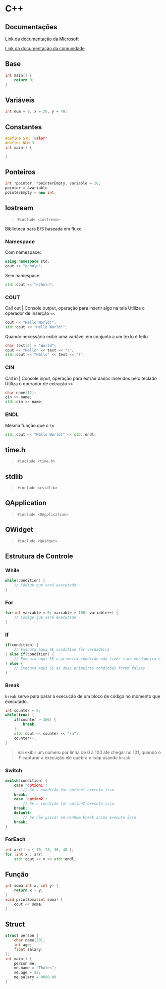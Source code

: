 # C++
## Documentações

[Link da documentação da Microsoft](https://learn.microsoft.com/en-us/cpp/standard-library/cpp-standard-library-header-files?view=msvc-170)

[Link da documentação da comunidade](https://en.cppreference.com/w/)

## Base
```cpp
int main() {
    return 0;
}
```
## Variáveis
```cpp
int num = 0, x = 20, y = 40;
```
## Constantes
```cpp
#define STR 'valor'
#define NUM 3
int main() {

}
```
## Ponteiros
```cpp
int *pointer, *pointerEmpty, variable = 10;
pointer = &variable
pointerEmpty = new int;
```
## Iostream
> `#include <iostream>`

Biblioteca para E/S baseada em fluxo
### Namespace
Com namespace:
```cpp
using namespace std;
cout << "echo\n";
```
Sem namespace:
```cpp
std::cout << "echo\n";
```
### COUT
Call out | Console output, operação para inserir algo na tela
Utiliza o operador de inserção `<<`
```cpp
cout << "Hello World!";
std::cout << "Hello World!";
```
Quando necessário exibir uma variável em conjunto a um texto é feito
```cpp
char text[5] = "World";
cout << "Hello" << text << "!";
std::cout << "Hello" << text << "!";
```
### CIN
Call in | Console input, operação para extrair dados inseridos pelo teclado
Utiliza o operador de extração `>>`
```cpp
char name[12];
cin >> name;
std::cin >> name;
```
### ENDL
Mesma função que o `\n`
```cpp
std::cout << "Hello World!" << std::endl;
```
## time.h
> `#include <time.h>`
## stdlib
> `#include <cstdlib>`
## QApplication
> `#include <QApplication>`
## QWidget
> `#include <QWidget>`
## Estrutura de Controle

### While
```cpp
while(condition) {
    // Código que será executado
}
```
### For
```cpp
for(int variable = 0; variable > 100; variable++) {
    // Código que será executado
}
```
### If
```cpp
if(condition) {
    // Executa aqui SE condition for verdadeira 
} else if(condition) {
    // Executa aqui SE a primeira condição não tiver sido verdadeira e essa retornar verdadeira
} else {
    // Executa aqui SE as duas primeiras condições forem falsas
}
```

### Break

`break` serve para parar a execução de um bloco de código no momento que executado.
```cpp
int counter = 0;
while(true) {
    if(counter > 100) {
        break;
    }
    std::cout << counter << "\n";
    counter++;
}
```
> Vai exibir um número por linha de 0 à 100 até chegar no 101, quando o IF capturar a execução ele quebra o loop usando `break`

### Switch
```cpp
switch(condition) {
    case 'option1':
        // Se a condição for option1 executa isso.
    break;
    case 'option2':
        // Se a condição for option2 executa isso.
    break;
    default:
        // Se não passar em nenhum break acima executa isso.
    break;
}
```
### ForEach
```cpp
int arr[] = { 10, 20, 30, 40 };
for (int x : arr)
    std::cout << x << std::endl;
```

## Função
```cpp
int soma(int x, int y) {
    return x + y;
}
void printSoma(int soma) {
    cout << soma;
}
```

## Struct
```cpp
struct person {
    char name[30];
    int age;
    float salary; 
};
int main() {
    person me;
    me.name = "Thales";
    me.age = 22;
    me.salary = 0000.00
}
```